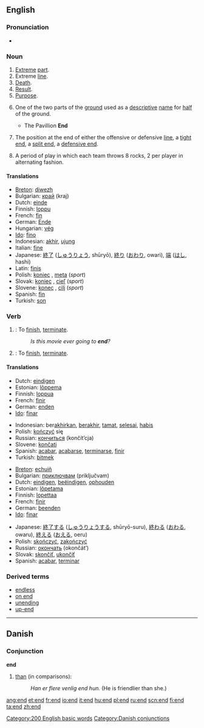 ==English==

{{rank|hands|turned|taken|240|end|rather|until|does}}

===Pronunciation===
*{{audio|en-us-end.ogg|Audio (US)}}

===Noun===
{{en-noun-reg}}

# [[Extreme]] [[part]].
# Extreme [[line]].
# [[Death]]. 
# [[Result]].
# [[Purpose]].
#{{cricket}} One of the two parts of the [[ground]] used as a [[descriptive]] [[name]] for [[half]] of the ground.
#* The Pavillion '''End'''
#{{fb}} The position at the end of either the offensive or defensive [[line]], a [[tight end]], a [[split end]], a [[defensive end]].
#{{curling}} A period of play in which each team throws 8 rocks, 2 per player in alternating fashion.

====Translations====
*[[Breton]]: [[diwezh]] {{m}}
*Bulgarian: [[край]] (kraj) {{m}}
*Dutch: [[einde]] {{n}}
*Finnish: [[loppu]]
*French: [[fin#French|fin]] {{f}}
*German: [[Ende]] {{n}}
*Hungarian: [[vég]]
*[[Ido]]: [[fino]]
*Indonesian: [[akhir]], [[ujung]]
*Italian: [[fine#Italian|fine]] {{f}}
*Japanese: [[終了]] ([[しゅうりょう]], shūryō), [[終り]] ([[おわり]], owari), [[端]] ([[はし]], hashi)
*Latin: [[finis]]
*Polish: [[koniec]] {{m}}, [[meta]] {{f}} (''sport'')
*Slovak: [[koniec]] {{m}}, [[cieľ]] {{m}} (''sport'')
*Slovene: [[konec]] {{m}}, [[cilj]] {{m}} (''sport'')
*Spanish: [[fin#Spanish|fin]]
*Turkish: [[son#Turkish|son]]

===Verb===
{{en-infl-reg-consonant|end||}}

# {{intransitive}}: To [[finish]], [[terminate]].
#:''Is this movie ever going to '''end'''?''
# {{transitive}}: To [[finish]], [[terminate]].

====Translations====
{{intransitive}}
{{top}}
*Dutch: [[eindigen]]
*Estonian: [[lõppema]] 
*Finnish: [[loppua]]
*French: [[finir]]
*German: [[enden]]
*[[Ido]]: [[finar]]
{{mid}}
*Indonesian: ber[[akhir]]kan, [[akhir|berakhir]], [[tamat]], [[selesai]], [[habis]]
*Polish: [[kończyć]] się
*Russian: [[кончиться]] (končít’cja)
*Slovene: [[končati]]
*Spanish: [[acabar]], [[acabarse]], [[terminarse]], [[finir]]
*Turkish: [[bitmek]]
{{bottom}}

{{transitive}}
{{top}}
*[[Breton]]: [[echuiñ]]
*Bulgarian: [[приключвам]] (priključvam)
*Dutch: [[eindigen]], [[beëindigen]], [[ophouden]]
*Estonian: [[lõpetama]]
*Finnish: [[lopettaa]]
*French: [[finir]]
*German: [[beenden]]
*[[Ido]]: [[finar]]
{{mid}}
*Japanese: [[終了]]する ([[しゅうりょう]]する, shūryō-suru), [[終わる]] ([[おわる]], owaru), [[終える]] ([[おえる]], oeru)
*Polish: [[skończyć]], [[zakończyć]] 
*Russian: [[окончать]] (okončát’)
*Slovak: [[skončiť]], [[ukončiť]]
*Spanish: [[acabar]], [[terminar]]
{{bottom}}

===Derived terms===
* [[endless]]
* [[on end]]
* [[unending]]
* [[up-end]]


----

==Danish==
===Conjunction===
'''end'''
# [[than]] (in comparisons):
#: ''Han er flere venlig end hun.'' (He is friendlier than she.)

[[Category:200 English basic words]]
[[Category:Danish conjunctions]]

[[ang:end]]
[[et:end]]
[[fr:end]]
[[io:end]]
[[it:end]]
[[hu:end]]
[[pl:end]]
[[ru:end]]
[[scn:end]]
[[fi:end]]
[[ta:end]]
[[zh:end]]